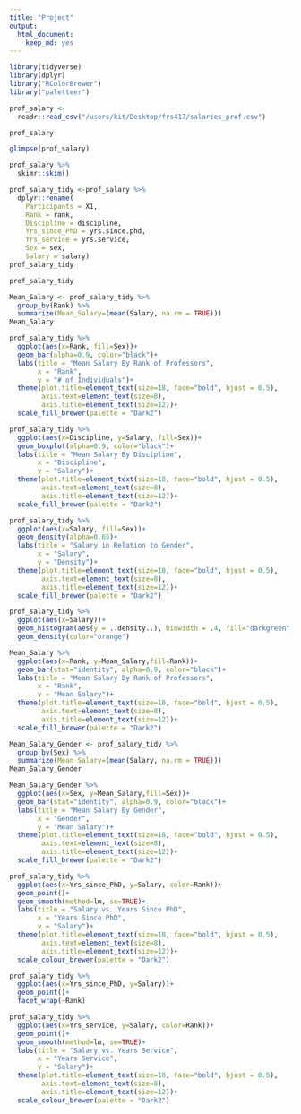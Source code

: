 ```yaml
---
title: "Project"
output: 
  html_document: 
    keep_md: yes
---
```

```r
library(tidyverse)
library(dplyr)
library("RColorBrewer")
library("paletteer")
```

```r
prof_salary <-
  readr::read_csv("/users/kit/Desktop/frs417/salaries_prof.csv")
```

```r
prof_salary
```

```r
glimpse(prof_salary)
```

```r
prof_salary %>% 
  skimr::skim()
```

```r
prof_salary_tidy <-prof_salary %>% 
  dplyr::rename(
    Participants = X1,
    Rank = rank,
    Discipline = discipline,
    Yrs_since_PhD = yrs.since.phd,
    Yrs_service = yrs.service,
    Sex = sex,
    Salary = salary)
prof_salary_tidy
```

```r
prof_salary_tidy
```

```r
Mean_Salary <- prof_salary_tidy %>% 
  group_by(Rank) %>% 
  summarize(Mean_Salary=(mean(Salary, na.rm = TRUE)))
Mean_Salary
```

```r
prof_salary_tidy %>% 
  ggplot(aes(x=Rank, fill=Sex))+
  geom_bar(alpha=0.9, color="black")+
  labs(title = "Mean Salary By Rank of Professors",
       x = "Rank",
       y = "# of Individuals")+
  theme(plot.title=element_text(size=18, face="bold", hjust = 0.5),
        axis.text=element_text(size=8),
        axis.title=element_text(size=12))+
  scale_fill_brewer(palette = "Dark2")
```

```r
prof_salary_tidy %>% 
  ggplot(aes(x=Discipline, y=Salary, fill=Sex))+
  geom_boxplot(alpha=0.9, color="black")+
  labs(title = "Mean Salary By Discipline",
       x = "Discipline",
       y = "Salary")+
  theme(plot.title=element_text(size=18, face="bold", hjust = 0.5),
        axis.text=element_text(size=8),
        axis.title=element_text(size=12))+
  scale_fill_brewer(palette = "Dark2")
```

```r
prof_salary_tidy %>% 
  ggplot(aes(x=Salary, fill=Sex))+
  geom_density(alpha=0.65)+
  labs(title = "Salary in Relation to Gender",
       x = "Salary",
       y = "Density")+
  theme(plot.title=element_text(size=18, face="bold", hjust = 0.5),
        axis.text=element_text(size=8),
        axis.title=element_text(size=12))+
  scale_fill_brewer(palette = "Dark2")
```
```r
prof_salary_tidy %>% 
  ggplot(aes(x=Salary))+
  geom_histogram(aes(y = ..density..), binwidth = .4, fill="darkgreen", alpha=0.8, color="black")+
  geom_density(color="orange")
```


```r
Mean_Salary %>% 
  ggplot(aes(x=Rank, y=Mean_Salary,fill=Rank))+
  geom_bar(stat="identity", alpha=0.9, color="black")+
  labs(title = "Mean Salary By Rank of Professors",
       x = "Rank",
       y = "Mean Salary")+
  theme(plot.title=element_text(size=18, face="bold", hjust = 0.5),
        axis.text=element_text(size=8),
        axis.title=element_text(size=12))+
  scale_fill_brewer(palette = "Dark2")
```

```r
Mean_Salary_Gender <- prof_salary_tidy %>% 
  group_by(Sex) %>% 
  summarize(Mean_Salary=(mean(Salary, na.rm = TRUE)))
Mean_Salary_Gender
```

```r
Mean_Salary_Gender %>% 
  ggplot(aes(x=Sex, y=Mean_Salary,fill=Sex))+
  geom_bar(stat="identity", alpha=0.9, color="black")+
  labs(title = "Mean Salary By Gender",
       x = "Gender",
       y = "Mean Salary")+
  theme(plot.title=element_text(size=18, face="bold", hjust = 0.5),
        axis.text=element_text(size=8),
        axis.title=element_text(size=12))+
  scale_fill_brewer(palette = "Dark2")
```

```r
prof_salary_tidy %>% 
  ggplot(aes(x=Yrs_since_PhD, y=Salary, color=Rank))+
  geom_point()+
  geom_smooth(method=lm, se=TRUE)+
  labs(title = "Salary vs. Years Since PhD",
       x = "Years Since PhD",
       y = "Salary")+
  theme(plot.title=element_text(size=18, face="bold", hjust = 0.5),
        axis.text=element_text(size=8),
        axis.title=element_text(size=12))+
  scale_colour_brewer(palette = "Dark2")
```

```r
prof_salary_tidy %>% 
  ggplot(aes(x=Yrs_since_PhD, y=Salary))+
  geom_point()+
  facet_wrap(~Rank)
```

```r
prof_salary_tidy %>% 
  ggplot(aes(x=Yrs_service, y=Salary, color=Rank))+
  geom_point()+
  geom_smooth(method=lm, se=TRUE)+
  labs(title = "Salary vs. Years Service",
       x = "Years Service",
       y = "Salary")+
  theme(plot.title=element_text(size=18, face="bold", hjust = 0.5),
        axis.text=element_text(size=8),
        axis.title=element_text(size=12))+
  scale_colour_brewer(palette = "Dark2")
```







